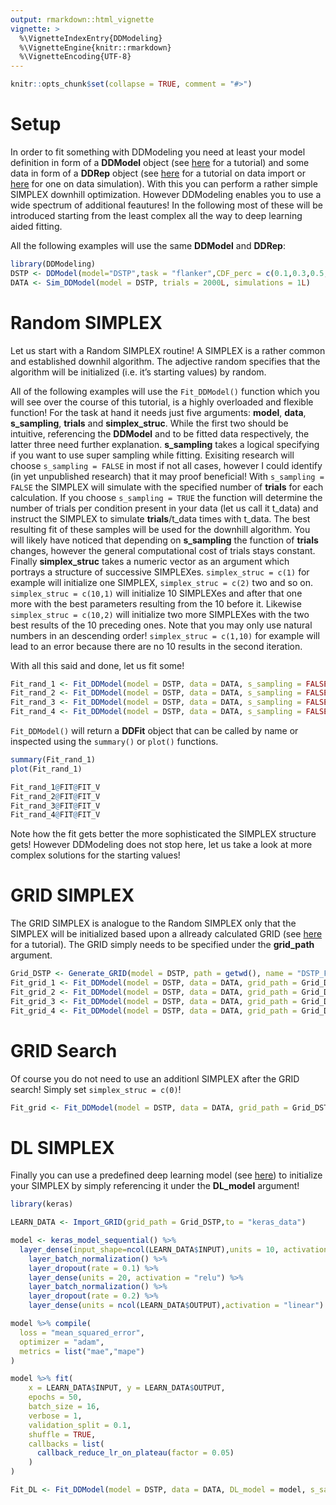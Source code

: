 ```yaml
---
output: rmarkdown::html_vignette
vignette: >
  %\VignetteIndexEntry{DDModeling}
  %\VignetteEngine{knitr::rmarkdown}
  %\VignetteEncoding{UTF-8}
---
```


```r
knitr::opts_chunk$set(collapse = TRUE, comment = "#>")
```

# Setup

In order to fit something with DDModeling you need at least your model definition in form of a **DDModel** object (see [here](Model_definition.html) for a tutorial) and some data in form of a **DDRep** object (see [here](Import_data.html) for a tutorial on data import or [here](Model_simulation.html) for one on data simulation). With this you can perform a rather simple SIMPLEX downhill optimization. However DDModeling enables you to use a wide spectrum of additional feautures! In the following most of these will be introduced starting from the least complex all the way to deep learning aided fitting.

All the following examples will use the same **DDModel** and **DDRep**:

```r
library(DDModeling)
DSTP <- DDModel(model="DSTP",task = "flanker",CDF_perc = c(0.1,0.3,0.5,0.7,0.9),CAF_perc = c(0.0,0.2,0.4,0.6,0.8,1.0))
DATA <- Sim_DDModel(model = DSTP, trials = 2000L, simulations = 1L)
```

# Random SIMPLEX

Let us start with a Random SIMPLEX routine! A SIMPLEX is a rather common and established downhil algorithm. The adjective random specifies that the algorithm will be initialized (i.e. it's starting values) by random. 

All of the following examples will use the `Fit_DDModel()` function which you will see over the course of this tutorial, is a highly overloaded and flexible function! For the task at hand it needs just five arguments: **model**, **data**, **s_sampling**, **trials** and **simplex_struc**. While the first two should be intuitive, referencing the **DDModel** and to be fitted data respectively, the latter three need further explanation. **s_sampling** takes a logical specifying if you want to use super sampling while fitting. Exisiting research will choose `s_sampling = FALSE` in most if not all cases, however I could identify (in yet unpublished research) that it may proof beneficial! With `s_sampling = FALSE` the SIMPLEX will simulate with the specified number of **trials** for each calculation. If you choose `s_sampling = TRUE` the function will determine the number of trials per condition present in your data (let us call it t_data) and instruct the SIMPLEX to simulate **trials**/t_data times with t_data. The best resulting fit of these samples will be used for the downhill algorithm. You will likely have noticed that depending on **s_sampling** the function of **trials** changes, however the general computational cost of trials stays constant. Finally **simplex_struc** takes a numeric vector as an argument which portrays a structure of successive SIMPLEXes. `simplex_struc = c(1)` for example will initialize one SIMPLEX, `simplex_struc = c(2)` two and so on. `simplex_struc = c(10,1)` will initialize 10 SIMPLEXes and after that one more with the best parameters resulting from the 10 before it. Likewise `simplex_struc = c(10,2)` will initialize two more SIMPLEXes with the two best results of the 10 preceding ones. Note that you may only use natural numbers in an descending order! `simplex_struc = c(1,10)` for example will lead to an error because there are no 10 results in the second iteration.

With all this said and done, let us fit some!

```r
Fit_rand_1 <- Fit_DDModel(model = DSTP, data = DATA, s_sampling = FALSE, trials = 2000L, simplex_struc = c(1L))
Fit_rand_2 <- Fit_DDModel(model = DSTP, data = DATA, s_sampling = FALSE, trials = 2000L, simplex_struc = c(10L))
Fit_rand_3 <- Fit_DDModel(model = DSTP, data = DATA, s_sampling = FALSE, trials = 2000L, simplex_struc = c(10L,2L))
Fit_rand_4 <- Fit_DDModel(model = DSTP, data = DATA, s_sampling = FALSE, trials = 2000L, simplex_struc = c(10L,2L,1L))
```

`Fit_DDModel()` will return a **DDFit** object that can be called by name or inspected using the `summary()` or `plot()` functions.

```r
summary(Fit_rand_1)
plot(Fit_rand_1)

Fit_rand_1@FIT@FIT_V
Fit_rand_2@FIT@FIT_V
Fit_rand_3@FIT@FIT_V
Fit_rand_4@FIT@FIT_V
```

Note how the fit gets better the more sophisticated the SIMPLEX structure gets! However DDModeling does not stop here, let us take a look at more complex solutions for the starting values!

# GRID SIMPLEX

The GRID SIMPLEX is analogue to the Random SIMPLEX only that the SIMPLEX will be initialized based upon a allready calculated GRID (see [here](Generate_GRIDs.html) for a tutorial). The GRID simply needs to be specified under the **grid_path** argument.

```r
Grid_DSTP <- Generate_GRID(model = DSTP, path = getwd(), name = "DSTP_Flanker", eval_pts = rep(2,ncol(DSTP@DM)))
Fit_grid_1 <- Fit_DDModel(model = DSTP, data = DATA, grid_path = Grid_DSTP, s_sampling = FALSE, trials = 2000L, simplex_struc = c(1L))
Fit_grid_2 <- Fit_DDModel(model = DSTP, data = DATA, grid_path = Grid_DSTP, s_sampling = FALSE, trials = 2000L, simplex_struc = c(10L))
Fit_grid_3 <- Fit_DDModel(model = DSTP, data = DATA, grid_path = Grid_DSTP, s_sampling = FALSE, trials = 2000L, simplex_struc = c(10L,2L))
Fit_grid_4 <- Fit_DDModel(model = DSTP, data = DATA, grid_path = Grid_DSTP, s_sampling = FALSE, trials = 2000L, simplex_struc = c(10L,2L,1L))
```

# GRID Search

Of course you do not need to use an additionl SIMPLEX after the GRID search! Simply set `simplex_struc = c(0)`!

```r
Fit_grid <- Fit_DDModel(model = DSTP, data = DATA, grid_path = Grid_DSTP, s_sampling = FALSE, trials = 2000L, simplex_struc = c(0L))
```

# DL SIMPLEX

Finally you can use a predefined deep learning model (see [here](Applying_DL.html)) to initialize your SIMPLEX by simply referencing it under the **DL_model** argument!

```r
library(keras)

LEARN_DATA <- Import_GRID(grid_path = Grid_DSTP,to = "keras_data")

model <- keras_model_sequential() %>%
  layer_dense(input_shape=ncol(LEARN_DATA$INPUT),units = 10, activation = "relu") %>%
    layer_batch_normalization() %>%
    layer_dropout(rate = 0.1) %>%
    layer_dense(units = 20, activation = "relu") %>%
    layer_batch_normalization() %>%
    layer_dropout(rate = 0.2) %>%
    layer_dense(units = ncol(LEARN_DATA$OUTPUT),activation = "linear")

model %>% compile(
  loss = "mean_squared_error",
  optimizer = "adam",
  metrics = list("mae","mape")
)

model %>% fit(
    x = LEARN_DATA$INPUT, y = LEARN_DATA$OUTPUT,
    epochs = 50,
    batch_size = 16,
    verbose = 1,
    validation_split = 0.1,
    shuffle = TRUE,
    callbacks = list(
      callback_reduce_lr_on_plateau(factor = 0.05)
    )
)

Fit_DL <- Fit_DDModel(model = DSTP, data = DATA, DL_model = model, s_sampling = FALSE, trials = 2000L, simplex_struc = c(1L))
```

